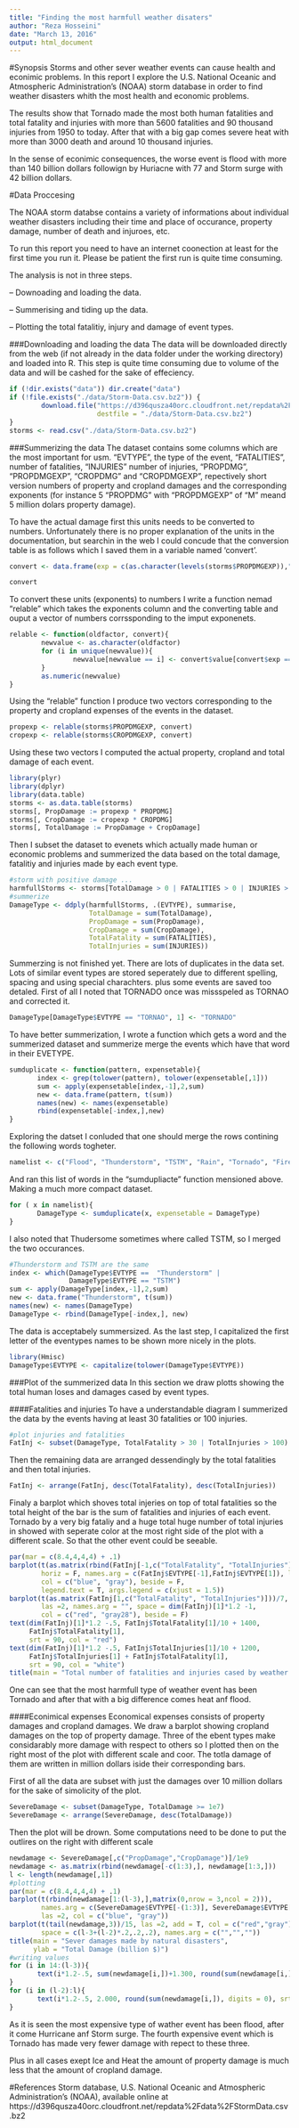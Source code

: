 ```yaml
---
title: "Finding the most harmfull weather disaters"
author: "Reza Hosseini"
date: "March 13, 2016"
output: html_document
---
```

#Synopsis 
Storms and other sever weather events can cause health and econimic problems. In this report I explore the U.S. National Oceanic and Atmospheric Administration's (NOAA) storm database in order to find weather disasters whith the most health and economic problems.

The results show that Tornado made the most both human fatalities and total fatality and injuries with more than 5600 fatalities and 90 thousand injuries from 1950 to today. After that with a big gap comes severe heat with more than 3000 death and around 10 thousand injuries. 

In the sense of econimic consequences, the worse event is flood with more than 140 billion dollars followign by Huriacne with 77 and Storm surge with 42 billion dollars.

#Data Proccesing

The NOAA storm databse contains a variety of informations about individual weather disasters including their time and place of occurance, property damage, number of death and injuroes, etc.

To run this report you need to have an internet coonection at least for the first time you run it. Please be patient the first run is quite time consuming.

The analysis is not in three steps. 

 -- Downoading and loading the data.
 
 -- Summerising and tiding up the data.
 
 -- Plotting the total fatalitiy, injury and damage of event types.

###Downloading and loading the data
The data will be downloaded directly from the web (if not already in the data folder under the working directory) and loaded into R. This step is quite time consuming due to volume of the data and will be cashed for the sake of effeciency. 
```r
if (!dir.exists("data")) dir.create("data")
if (!file.exists("./data/Storm-Data.csv.bz2")) {
        download.file("https://d396qusza40orc.cloudfront.net/repdata%2Fdata%2FStormData.csv.bz2",
                      destfile = "./data/Storm-Data.csv.bz2")
}
storms <- read.csv("./data/Storm-Data.csv.bz2")
```

###Summerizing the data
The dataset contains some columns which are the most important for usm. "EVTYPE", the type of the event, "FATALITIES", number of fatalities, "INJURIES" number of injuries, "PROPDMG", "PROPDMGEXP", "CROPDMG" and "CROPDMGEXP", repectively short version numbers of property and cropland damages and the corresponding exponents (for instance 5 "PROPDMG" with "PROPDMGEXP" of "M" meand 5 million dolars property damage). 

To have the actual damage first this units needs to be converted to numbers. Unfortunately there is no proper explanation of the units in the documentation, but searchin in the web I could concude that the conversion table is as follows which I saved them in a variable named 'convert'.
```r
convert <- data.frame(exp = c(as.character(levels(storms$PROPDMGEXP)),"k"), value = c(0,0,0,10,10,10,10,10,10,10,10,10,10,1000000000,100,100,1000,1000000,100000, 1000))
```

```r
convert
```

To convert these units (exponents) to numbers I write a function nemad "relable" which takes the exponents column and the converting table and ouput a vector of numbers corrssponding to the imput exponenets. 
```r
relable <- function(oldfactor, convert){
        newvalue <- as.character(oldfactor)
        for (i in unique(newvalue)){
                newvalue[newvalue == i] <- convert$value[convert$exp == i]
        }
        as.numeric(newvalue)
}
```
Using the "relable" function I produce two vectors corresponding to the property and cropland expenses of the events in the dataset.
```r
propexp <- relable(storms$PROPDMGEXP, convert)
cropexp <- relable(storms$CROPDMGEXP, convert)
```
Using these two vectors I computed the actual property, cropland and total damage of each event.
```r
library(plyr)
library(dplyr)
library(data.table)
storms <- as.data.table(storms)
storms[, PropDamage := propexp * PROPDMG]
storms[, CropDamage := cropexp * CROPDMG]
storms[, TotalDamage := PropDamage + CropDamage]
```
Then I subset the dataset to evenets which actually made human or economic problems and summerized the data based on the total damage, fatalitiy and injuries made by each event type.
```r
#storm with positive damage ...
harmfullStorms <- storms[TotalDamage > 0 | FATALITIES > 0 | INJURIES > 0,]
#summerize
DamageType <- ddply(harmfullStorms, .(EVTYPE), summarise, 
                    TotalDamage = sum(TotalDamage), 
                    PropDamage = sum(PropDamage),
                    CropDamage = sum(CropDamage),
                    TotalFatality = sum(FATALITIES),
                    TotalInjuries = sum(INJURIES))
```
Summerzing is not finished yet. There are lots of duplicates in the data set. Lots of similar event types are stored seperately due to different spelling, spacing and using special charachters. plus some events are saved too detaled.
First of all I noted that TORNADO once was missspeled as TORNAO and corrected it.
```r
DamageType[DamageType$EVTYPE == "TORNAO", 1] <- "TORNADO"
```
To have better summerization, I wrote a function which gets a word and the summerized dataset and summerize merge the events which have that word in their EVETYPE. 
```r
sumduplicate <- function(pattern, expensetable){
       index <- grep(tolower(pattern), tolower(expensetable[,1]))
       sum <- apply(expensetable[index,-1],2,sum)
       new <- data.frame(pattern, t(sum))
       names(new) <- names(expensetable)
       rbind(expensetable[-index,],new)
}
```
Exploring the datset I conluded that one should merge the rows contining the following words togheter.
```r
namelist <- c("Flood", "Thunderstorm", "TSTM", "Rain", "Tornado", "Fire", "Squall", "Freez", "Hurricane", "Ice", "Hail", "waterspout", "Heat", "Glaze", "precipitation", "microburst", "Wet", "winter", "Cold", "Tsunami", "Snow", "Stream", "Lightning", "Dust", "Wintry Mix", "Urban", "Wind")
```
And ran this list of words in the "sumdupliacte" function mensioned above. Making a much more compact dataset.
```r
for ( x in namelist){
       DamageType <- sumduplicate(x, expensetable = DamageType)
}
```
I also noted that Thudersome sometimes where called TSTM, so I merged the two occurances.
```r
#Thunderstorm and TSTM are the same
index <- which(DamageType$EVTYPE ==  "Thunderstorm" |
               DamageType$EVTYPE == "TSTM")
sum <- apply(DamageType[index,-1],2,sum)
new <- data.frame("Thunderstorm", t(sum))
names(new) <- names(DamageType)
DamageType <- rbind(DamageType[-index,], new)
```
The data is acceptabely summersized. As the last step, I capitalized the first letter of the eventypes names to be shown more nicely in the plots.
```r
library(Hmisc)
DamageType$EVTYPE <- capitalize(tolower(DamageType$EVTYPE))
```

###Plot of the summerized data
In this section we draw plotts showing the total human loses and damages cased by event types.

####Fatalities and injuries
To have a understandable diagram I summerized the data by the events having at least 30 fatalities or 100 injuries.
```r
#plot injuries and fatalities
FatInj <- subset(DamageType, TotalFatality > 30 | TotalInjuries > 100)
```
Then the remaining data are arranged dessendingly by the total fatalities and then total injuries.
```r
FatInj <- arrange(FatInj, desc(TotalFatality), desc(TotalInjuries))
```
Finaly a barplot which shoves total injeries on top of total fatalities so the total height of the bar is the sum of fatalities and injuries of each event. Tornado by a very big fataliy and a huge total huge number of total injuries in showed with seperate color at the most right side of the plot with a different scale. So that the other event could be seeable. 
```r
par(mar = c(8.4,4,4,4) + .1)
barplot(t(as.matrix(rbind(FatInj[-1,c("TotalFatality", "TotalInjuries")],c(0,0)))),
        horiz = F, names.arg = c(FatInj$EVTYPE[-1],FatInj$EVTYPE[1]), las = 2, 
        col = c("blue", "gray"), beside = F,
        legend.text = T, args.legend = c(xjust = 1.5))
barplot(t(as.matrix(FatInj[1,c("TotalFatality", "TotalInjuries")]))/7, add = T, 
        las =2, names.arg = "", space = dim(FatInj)[1]*1.2 -1, 
        col = c("red", "gray28"), beside = F)  
text(dim(FatInj)[1]*1.2 -.5, FatInj$TotalFatality[1]/10 + 1400,
     FatInj$TotalFatality[1], 
     srt = 90, col = "red")
text(dim(FatInj)[1]*1.2 -.5, FatInj$TotalInjuries[1]/10 + 1200,
     FatInj$TotalInjuries[1] + FatInj$TotalFatality[1], 
     srt = 90, col = "white")
title(main = "Total number of fatalities and injuries cased by weather events 1950-2015")
```
One can see that the most harmfull type of weather event has been Tornado and after that with a big difference comes heat anf flood.

####Econimical expenses
Economical expenses consists of property damages and cropland damages. We draw a barplot showing cropland damages on the top of property damage. Three of the ebent types make considarably more damage with respect to others so I plotted then on the right most of the plot with different scale and coor. The totla damage of them are written in million dollars iside their corresponding bars.

First of all the data are subset with just the damages over 10 million dollars for the sake of simolicity of the plot.
```r
SevereDamage <- subset(DamageType, TotalDamage >= 1e7)
SevereDamage <- arrange(SevereDamage, desc(TotalDamage))
```
Then the plot will be drown. Some computations need to be done to put the outlires on the right with different scale
```r
newdamage <- SevereDamage[,c("PropDamage","CropDamage")]/1e9
newdamage <- as.matrix(rbind(newdamage[-c(1:3),], newdamage[1:3,]))
l <- length(newdamage[,1])
#plotting
par(mar = c(8.4,4,4,4) + .1)
barplot(t(rbind(newdamage[1:(l-3),],matrix(0,nrow = 3,ncol = 2))), 
        names.arg = c(SevereDamage$EVTYPE[-(1:3)], SevereDamage$EVTYPE[1:3]),
        las =2, col = c("blue", "gray"))
barplot(t(tail(newdamage,3))/15, las =2, add = T, col = c("red","gray"), 
        space = c(l-3+(l-2)*.2,.2,.2), names.arg = c("","",""))
title(main = "Sever damages made by natural disasters", 
      ylab = "Total Damage (billion $)")
#writing values
for (i in 14:(l-3)){
       text(i*1.2-.5, sum(newdamage[i,])+1.300, round(sum(newdamage[i,]), digits = 2), srt = 90)
}
for (i in (l-2):l){
       text(i*1.2-.5, 2.000, round(sum(newdamage[i,]), digits = 0), srt = 90)
}
```
As it is seen the most expensive type of wather event has been flood, after it come Hurricane anf Storm surge. The fourth expensive event which is Tornado has made very fewer damage with repect to these three.

Plus in all cases exept Ice and Heat the amount of property damage is much less that the amount of cropland damage.

#References
Storm database, U.S. National Oceanic and Atmospheric Administration's (NOAA), available online at
https://d396qusza40orc.cloudfront.net/repdata%2Fdata%2FStormData.csv.bz2